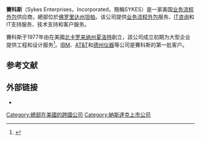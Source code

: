 {{Infobox company
| name = 賽科斯<br>Sykes Enterprises, Incorporated
| net_income = 
| homepage = {{url|sykes.com}}
| locations = <!--# of locations-->
| foundation = 1977
| footnotes = 
| subsid = 
| divisions = 
| parent = 
| num_employees_year = 2016
| num_employees = 
| owner = 
| equity = 2016
| equity_year = 2016
| assets = 
| revenue_year = 2016
| income_year = 2016
| logo = SYKES-Logo-Standard-CMYK-Blue.png
| area_served = 
| image = Tampa architectural photos 242.jpg
| type = [[上市公司|上市公司]]
| traded_as = {{NASDAQ|SYKE}}<br>{{link-en|S&P 600}}
| founder = {{link-en|约翰·H·赛克斯|John H. Sykes}}
| hq_location_city = [[坦帕|坦帕]]
| hq_location_country = {{USA}}
| industry = {{ublist|[[外判|外判]]|{{link-en|离岸外包|Offshoring}}}}
| genre = 
| products = 
| services = {{ublist|[[顾客服务|顾客服务]]|{{link-en|技術支持|Technical support}}|{{link-en|订单履行|Order fulfillment}}}}
| assets_year = 
| defunct = 
}}    '''賽科斯'''（Sykes Enterprises，Incorporated，簡稱SYKES）是一家美国[[业务流程外包|业务流程外包]]供应商，總部位於[[佛罗里达州|佛罗里达州]][[坦帕|坦帕]]。该公司提供[[业务流程外包|业务流程外包]]服务、[[IT咨询|IT咨询]]和IT支持服务、技术支持和客户服务。

賽科斯于1977年由{{link-en|约翰·H·赛科斯|John H. Sykes}}在美國[[北卡罗来纳州|北卡罗来纳州]][[夏洛特_(北卡羅來納州)|夏洛特]]創立，該公司成立初期为大型企业提供工程和设计服务<ref>{{Cite news|title=Volunteering Left and Right|first=Steve|author=Cranford|work=The Business Journal Serving Charlotte and the Metropolitan Area|date=November 19, 1990|page=14}}</ref>。[[IBM|IBM]]、[[AT&T|AT&T]]和[[德州仪器|德州仪器]]等公司是賽科斯的第一批客户。

== 参考文献 ==
{{Reflist}}

== 外部链接 ==
* {{Official website|http://www.sykes.com/}}

[[Category:總部在美國的跨國公司|Category:總部在美國的跨國公司]]
[[Category:納斯達克上市公司|Category:納斯達克上市公司]]